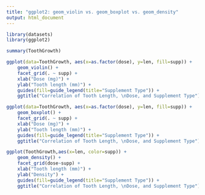 ```yaml
---
title: "ggplot2: geom_violin vs. geom_boxplot vs. geom_density"
output: html_document
---
```


```r
library(datasets)
library(ggplot2)

summary(ToothGrowth)

ggplot(data=ToothGrowth, aes(x=as.factor(dose), y=len, fill=supp)) +
    geom_violin() +   
    facet_grid(. ~ supp) +   
    xlab("Dose (mg)") +
    ylab("Tooth length (mm)") +
    guides(fill=guide_legend(title="Supplement Type")) + 
    ggtitle("Correlation of Tooth Length, \nDose, and Supplement Type")

ggplot(data=ToothGrowth, aes(x=as.factor(dose), y=len, fill=supp)) +
    geom_boxplot() +   
    facet_grid(. ~ supp) +   
    xlab("Dose (mg)") +
    ylab("Tooth length (mm)") +
    guides(fill=guide_legend(title="Supplement Type")) + 
    ggtitle("Correlation of Tooth Length, \nDose, and Supplement Type")

ggplot(ToothGrowth,aes(x=len, color=supp)) +
    geom_density() + 
    facet_grid(dose~supp) +
    xlab("Tooth length (mm)") +
    ylab("Density") +
    guides(fill=guide_legend(title="Supplement Type")) + 
    ggtitle("Correlation of Tooth Length, \nDose, and Supplement Type")

```
